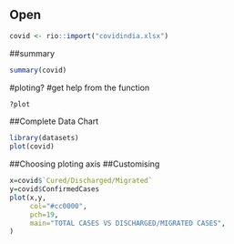 ## Open 
```r
covid <- rio::import("covidindia.xlsx")
```
##summary
```r
summary(covid)
```
#ploting?
#get help from the function
```r
?plot
```
##Complete Data Chart
```r
library(datasets)
plot(covid)

```
##Choosing ploting axis
##Customising
```r
x=covid$`Cured/Discharged/Migrated`
y=covid$ConfirmedCases
plot(x,y,
     col="#cc0000",
     pch=19,
     main="TOTAL CASES VS DISCHARGED/MIGRATED CASES",
)
```

